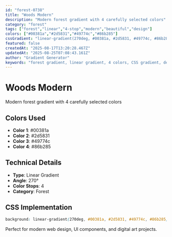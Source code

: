 ```yaml
---
id: "forest-0738"
title: "Woods Modern"
description: "Modern forest gradient with 4 carefully selected colors"
category: "forest"
tags: ["forest","linear","4-stop","modern","beautiful","design"]
colors: ["#00381a","#2d5831","#49774c","#86b285"]
cssGradient: "linear-gradient(270deg, #00381a, #2d5831, #49774c, #86b285)"
featured: false
createdAt: "2025-08-17T13:20:28.467Z"
updatedAt: "2025-08-25T07:08:43.161Z"
author: "Gradient Generator"
keywords: "forest gradient, linear gradient, 4 colors, CSS gradient, design, #00381a, #2d5831, #49774c, #86b285"
---
```


# Woods Modern

Modern forest gradient with 4 carefully selected colors

## Colors Used
- **Color 1**: #00381a
- **Color 2**: #2d5831
- **Color 3**: #49774c
- **Color 4**: #86b285

## Technical Details
- **Type**: Linear Gradient
- **Angle**: 270°
- **Color Stops**: 4
- **Category**: Forest

## CSS Implementation
```css
background: linear-gradient(270deg, #00381a, #2d5831, #49774c, #86b285);
```

Perfect for modern web design, UI components, and digital art projects.
